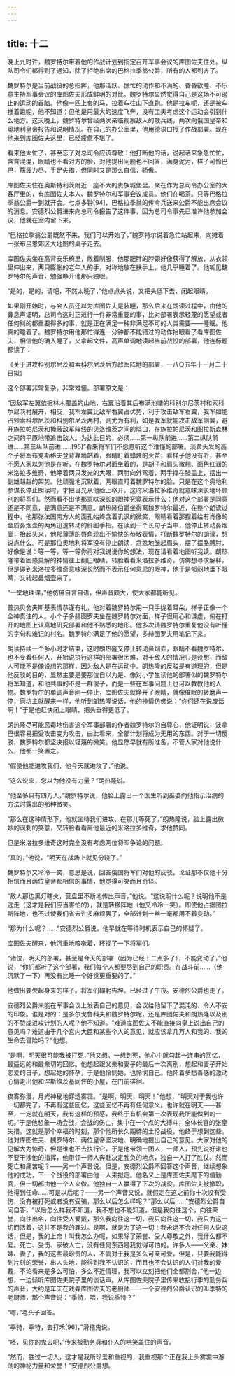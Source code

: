 ```yaml
---
---
---
```

title: 十二
---




晚上九时许，魏罗特尔带着他的作战计划到指定召开军事会议的库图佐夫住处。纵队司令们都得到了通知，除了拒绝出席的巴格拉季翁公爵，所有的人都到齐了。

魏罗特尔是当前战役的总指挥，他那活跃、慌忙的动作和不满的、昏昏欲睡、不乐意主持军事会议的库图佐夫形成鲜明的对比。魏罗特尔显然觉得自己是这场不可遏止的运动的首脑。他像一匹上套的马，拉着车往山下直跑。他是拉车呢，还是被车推着跑呢，他不知道；但他是用最大的速度飞奔，没有工夫考虑这个运动会引到什么地方。这天晚上，魏罗特尔曾经两次亲临视察敌人的散兵线，两次向俄国皇帝和奥地利皇帝报告和说明情况。在自己的办公室里，他用德语口授了作战部署。现在他来到库图佐夫这里，已经疲惫不堪了。

看来他太忙了，甚至忘了对总司令应该尊敬：他打断他的话，说起话来急急忙忙，含含混混，眼睛也不看对方的脸，对他提出问题也不回答，满身泥污，样子可怜巴巴，筋疲力尽，手足失措，但同时又是那么自信，骄傲。

库图佐夫住在奥斯特利茨附近一座不大的贵族城堡里。聚在作为总司令办公室的大客厅里的，有库图佐夫本人、魏罗特尔和军事会议成员。他们在喝茶。只等巴格拉季翁公爵一到就开会。七点多钟[94]，巴格拉季翁的传令兵送来公爵不能出席会议的消息。安德烈公爵进来向总司令报告了这件事，因为总司令事先已准许他参加会议，他就在室内留下来。

“巴格拉季翁公爵既然不来，我们可以开始了，”魏罗特尔说着急忙站起来，向摊着一张布吕恩郊区大地图的桌子走去。

库图佐夫坐在高背安乐椅里，敞着制服，他那肥胖的脖颈好像获得了解放，从衣领里伸出来，两只膨胀的老年人的手，对称地放在扶手上，他几乎睡着了。他听见魏罗特尔的声音，勉强睁开他那只独眼。

“是的，是的，请吧，不然太晚了，”他点点头说，又把头低下去，闭起眼睛。

如果刚开始时，与会人员还以为库图佐夫是装睡，那么后来在朗读过程中，由他的鼻息声证明，总司令这时正进行一件非常重要的事，比对部署表示轻蔑的愿望或者任何别的都重要得多的事，就是正在满足一种非满足不可的人类需要——睡眠。他真的睡着了。魏罗特尔用他那忙得连一分钟都不能错过的动作抬眼看了看库图佐夫，相信他的确入睡了，又拿起文件，高声单调地读起当前战役的部署，他连标题都读了：

《关于进攻科别尔尼茨和索科尔尼茨后方敌军阵地的部署，一八○五年十一月二十日拟》

这个部署非常复杂，非常难懂。部署原文是：

“因敌军左翼依据林木覆盖的山地，右翼沿着其后布满池塘的科别尔尼茨村和索科尔尼茨村展开，相反，我军左翼比敌军右翼占优势，利于攻击敌军右翼，我军如能占领索科尔尼茨和科别尔尼茨两村，则尤为有利，如是我军就能攻击敌军侧翼，避开施拉帕尼茨和掩蔽敌军阵线的贝洛维茨之间的隘口，在施拉帕尼茨和图拉斯森林之间的平原地带追击敌人。为达此目的，必须……第一纵队前进……第二纵队前进……第三纵队前进……[95]”看来将军们不愿意听这个难懂的部署。淡黄头发的高个子将军布克斯格夫登背靠墙站着，眼睛盯着蜡烛的火苗，看样子他没有听，甚至不愿人家以为他是在听。在魏罗特尔对面坐着的，是胡子和肩头微翘、面色红润的米洛拉多维奇，他睁着两只发光的大眼，两肘向外弯着，两手撑在膝盖上，摆出一副雄赳赳的架势。他顽强地沉默着，两眼直盯着魏罗特尔的脸，只是在这个奥地利参谋长停止朗读时，才把目光从他脸上移开。这时米洛拉多维奇就意味深长地环顾别的将军们。然而看不出他那意味深长的眼神究竟表示什么：他对这个部署是同意还是不同意，是满意还是不满意。朗热隆伯爵坐得离魏罗特尔最近，在整个朗读过程中，他那张法国南方人的面孔始终含着讥讽的微笑，眼睛看着那捏着绘有肖像的金质鼻烟壶的两角迅速转动的纤细手指。在读到一个长句子当中，他停止转动鼻烟壶，抬起头来，他那薄薄的唇角现出不愉快的恭敬表情，打断魏罗特尔的朗读，想说点什么。可是那位奥地利将军没有停止朗读，忿忿地皱起眉头，摆了摆胳膊肘，好像是说：等一等，等一等你再对我说说你的想法，现在请看着地图听我读。朗热隆带着困惑莫解的神情往上翻巴眼睛，转脸看看米洛拉多维奇，仿佛想寻求解释，但是碰到米洛拉多维奇意味深长然而不表示任何意思的眼神，他于是郁闷地垂下眼睛，又转起鼻烟壶来了。

“一堂地理课，”他仿佛自言自语，但声音颇大，使大家都能听见。

普热贝舍夫斯基表情恭谨有礼，他对着魏罗特尔用一只手拢着耳朵，样子正像一个全神贯注的人。小个子多赫图罗夫坐在魏罗特尔对面，样子很用心和谦虚，俯在打开的地图上认真地研究部署和他不熟悉的地形。他多次请魏罗特尔重复他没有听懂的字句和难记的村名。魏罗特尔满足了他的愿望，多赫图罗夫用笔记下来。

朗读持续一个多小时才结束，这时朗热隆又停止转动鼻烟壶，眼睛不看魏罗特尔，也不专看任何人，开始说执行这样的部署很困难，对于敌人的情况只是设想，而敌人可能不是像设想的那样，因为敌人是在运动中。朗热隆的反驳是有道理的，但是他反驳的目的，显然主要是要那位自以为是、像对小学生读他的部署似的魏罗特尔将军知道，和他共事的不是一群傻子，而是一些在军事问题上也可以教教他的人物。魏罗特尔的单调声音刚一停止，库图佐夫就睁开了眼睛，就像催眠的转磨声一停，磨坊主就醒来一样，他听到朗热隆说话，他的神情仿佛说：“你们还在说废话啊！”于是他赶快闭上眼睛，把头垂得更低了。

朗热隆尽可能恶毒地伤害这个军事部署的作者魏罗特尔的自尊心，他证明说，波拿巴很容易把受攻击变为攻击，由此看来，全部计划将成为无用的东西。对于一切反驳，魏罗特尔都坚决报以轻蔑的微笑。他显然早就有所准备，不管人家对他说什么，他都一笑置之。

“假使他能进攻我们，他今天就进攻了，”他说。

“这么说来，您以为他没有力量？”朗热隆说。

“他至多只有四万人，”魏罗特尔说，他脸上露出一个医生听到巫婆向他指示治病的方法时露出的那种微笑。

“那么在这种情形下，他就坐待我们进攻，在那儿等死了，”朗热隆说，脸上露出微妙的讽刺的笑意，又转脸看看离他最近的米洛拉多维奇，求他赞同。

但是米洛拉多维奇这时完全没有考虑两位将军争论的问题。

“真的，”他说，“明天在战场上就见分晓了。”

魏罗特尔又冷冷一笑，意思是说，回答俄国将军们对他的反驳，论证那不仅他十分相信而且两位皇帝都相信的事情，他觉得可笑而且奇怪。

“敌人那边黑灯瞎火，营盘里不断地传出声音，”他说。“这说明什么呢？说明他不是逃走（这才是我们应当害怕的），就是转移阵地（他又冷冷一笑）。即使他占据图拉斯阵地，也不过使我们省去许多麻烦罢了，全部计划一丝一毫都用不着变动。”

“那为什么呢？……”安德烈公爵说，他早就在等待时机表示自己的怀疑了。

库图佐夫醒来，他沉重地咳嗽着，环视了一下将军们。

“诸位，明天的部署，甚至是今天的部署（因为已经十二点多了），不能变动了，”他说，“你们都听了这个部署，我们每个人都要尽到自己的职责。在战斗前……（他沉默了一下）再没有比睡一个好觉更重要的了。”

他做出要欠起身来的样子。将军们鞠躬告辞。已经过了午夜。安德烈公爵也走了。

安德烈公爵未能在军事会议上发表自己的意见，会议给他留下了混沌的、令人不安的印象。谁是对的：是多尔戈鲁科夫和魏罗特尔呢，还是库图佐夫和朗热隆以及别的不赞成进攻计划的人呢？他不知道。“难道库图佐夫不能直接向皇上说出自己的意见吗？难道由于几个宫内大臣和某些个人的意见，就应该拿几万人和我的、我的生命去冒险吗？”他想。

“是啊，明天很可能我被打死，”他又想。一想到死，他心中就勾起一连串的回忆，最遥远的和最亲切的回忆。他想起跟父亲和妻子的最后一次离别，想起和妻子开始恋爱的日子，想起她的怀孕，于是他怜悯她，也怜悯自己。他怀着多愁善感的激动心情走出他和涅斯维茨基同住的小屋，在门前徘徊。

夜雾弥漫，月光神秘地穿透雾霭。“是啊，明天，明天！”他想，“明天对于我也许一切都完了，不再有这些回忆，这些回忆不再有任何意义。也许就在明天——甚至，一定就在明天，我有这样的预感，我终于有机会第一次表现我所能做到的一切。”于是他想象一场会战，会战的伤亡，集中在一个点的大搏斗，全体长官的张皇失措。这就是那个幸福的时刻，那个他所长久期待的土伦战役，他终于想到这些。他对库图佐夫、魏罗特尔、两位皇帝坚决地、明确地提出自己的意见。大家对他的见解大为惊奇，但是谁也不去执行它，于是他带领一团人，一师人，预先说好谁也不要干涉他的指挥，他带领一师人奔赴决定胜负的地点，独自一人打了胜仗。然而死亡和痛苦呢？——另一个声音说。但是，安德烈公爵不回答这个声音，继续想象他的成功，下一个战役的部署由他一人来拟定。他名义上是库图佐夫麾下的值勤官，但一切都由他一个人来做。他独自一人赢得了下次的战役。库图佐夫被撤职，他得到任命……可是以后呢？——另一个声音又说，就假定在这之前你十次没有受伤，没有被打死或者没有受骗，那么以后怎么样呢？“那么以后……”安德烈公爵自问自答，“以后怎么样我不知道，我不想也不能知道。但是我向往这个，向往荣誉，向往出名，向往受人爱戴，那么我向往这一切，我只向往这一切，我只为这一切而活着，这并不是我的罪过。是啊，就是为了这一切！我永远不会对任何人说这话，但是，我的上帝！叫我怎么办呢，如果除了荣誉、受人尊敬之外，我什么都不爱。死亡、受伤、家破人亡，没有任何东西是我觉得可怕的。许多人——父亲、妹妹、妻子，我的这些最珍贵的人，不管对于我是多么可亲可爱，但是，只要我能得到片刻的荣誉，出人头地，能得到我不认识的，而且也不会认识的人们对我的爱戴，不论看来是多么可怕，多么不近情理，我可以立刻把他们全都割舍，”他一边想，一边倾听库图佐夫院子里的谈话声。从库图佐夫院子里传来收拾行李的勤务兵的声音，大约是车夫在戏弄库图佐夫的老厨师——一个安德烈公爵认识的叫季特的老厨师，那个声音说：“季特，喂，我说季特？”

“嗯，”老头子回答。

“季特，季特，去打禾[96]，”滑稽鬼说。

“呸，见你的鬼去吧，”传来被勤务兵和仆人的哄笑盖住的声音。

“然而，胜过一切人，这才是我所珍爱和重视的，我重视那个正在我上头雾霭中游荡的神秘力量和荣誉！”安德烈公爵想。